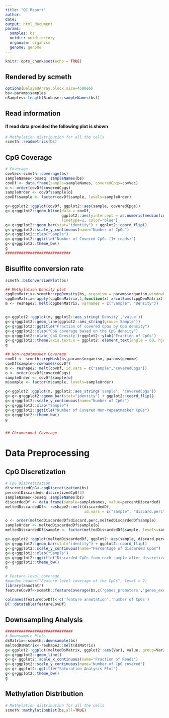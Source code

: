 ```yaml
---
title: "QC Report"
author: 
date: 
output: html_document
params:
  samples: bs
  outdir: outdirectory
  organism: organism
  genome: genome
---
```


```r
knitr::opts_chunk$set(echo = TRUE)
```

## Rendered by scmeth

```r
options(DelayedArray.block.size=4500e6)
bs<-params$samples
nSamples<-length(Biobase::sampleNames(bs))
```

## Read information
#### If read data provided the following plot is shown
```r
# Methylation distribution for all the cells
scmeth::readmetrics(bs)
```


## CpG Coverage 

```r

# Coverage
covVec<-scmeth::coverage(bs)
sampleNames<-bsseq::sampleNames(bs)
covDf <- data.frame(sample=sampleNames, coveredCpgs=covVec)
o <- order(covDf$coveredCpgs)
sampleOrder <- covDf$sample[o]
covDf$sample <- factor(covDf$sample, levels=sampleOrder)

g<-ggplot2::ggplot(covDf, ggplot2::aes(sample, coveredCpgs))
g<-g+ggplot2::geom_hline(data = covDf,
                         ggplot2::aes(yintercept = as.numeric(median(coveredCpgs))),
                         linetype=2, color="blue")
g<-g+ggplot2::geom_bar(stat="identity") + ggplot2::coord_flip()
g<-g+ggplot2::scale_y_continuous(name="Number of CpGs")
g<-g+ggplot2::xlab("Sample")
g<-g+ggplot2::ggtitle("Number of Covered CpGs (1+ reads)")
g<-g+ggplot2::theme_bw()
g
#############################
```

## Bisulfite conversion rate
```r
scmeth::bsConversionPlot(bs)

```



```r
## Methylation Density plot
cpgDenMatrix<-scmeth::cpgDensity(bs, organism = params$organism,windowLength=1000)
cpgDenMatrix<-apply(cpgDenMatrix,1,function(x) x/colSums(cpgDenMatrix))
m <- reshape2::melt(cpgDenMatrix, varnames = c("Sample", "Density"))


g<-ggplot2::ggplot(m, ggplot2::aes_string('Density','value'))
g<-g+ggplot2::geom_line(ggplot2::aes_string(group='Sample'))
g<-g+ggplot2::ggtitle("Fraction of covered CpGs by CpG density") 
g<-g+ggplot2::xlab("CpG coverage based on the CpG density") 
g<-g+ggplot2::xlab('CpG Density')+ggplot2::ylab('Fraction of CpGs')
g<-g+ggplot2::theme(axis.text.x = ggplot2::element_text(angle = 60, hjust = 1))
g

```



```r
## Non-repatmasker Coverage
covDf <- scmeth::repMask(bs,params$organism, params$genome)
covDf$sample<-rownames(covDf)
m <- reshape2::melt(covDf, id.vars = c("sample","coveredCpgs"))
o <- order(covDf$coveredCpgs)
sampleOrder <- covDf$sample[o]
m$sample <- factor(m$sample, levels=sampleOrder)

g<-ggplot2::ggplot(m, ggplot2::aes_string('sample', 'coveredCpgs'))
g<-g<-g+ggplot2::geom_bar(stat="identity") + ggplot2::coord_flip()
g<-g+ggplot2::scale_y_continuous(name="Number of CpGs") 
g<-g+ggplot2::xlab("Sample") 
g<-g+ggplot2::ggtitle("Number of Covered Non-repeatmasker CpGs")  
g<-g+ggplot2::theme_bw()
g


## Chromosomal Coverage
```

# Data Preprocessing
## CpG Discretization

```r
# CpG Discretization
discretizedCpG<-cpgDiscretization(bs)
percentDiscarded<-discretizedCpG[3]
sampleNames<-bsseq::sampleNames(bs)
discardedDf <- data.frame(sample=sampleNames, value=percentDiscarded)
meltedDiscardedDf<- reshape2::melt(discardedDf, 
                                   id.vars = c("sample", "discard.perc"))

o <- order(meltedDiscardedDf$discard.perc,meltedDiscardedDf$sample)
sampleOrder <- meltedDiscardedDf$sample[o]
meltedDiscardedDf$sample <- factor(meltedDiscardedDf$sample, levels=sampleOrder)

g<-ggplot2::ggplot(meltedDiscardedDf, ggplot2::aes(sample, discard.perc))
g<-g+ggplot2::geom_bar(stat="identity") + ggplot2::coord_flip() 
g<-g+ggplot2::scale_y_continuous(name="Percentage of discarded CpGs") 
g<-g+ggplot2::xlab("Sample") 
g<-g+ggplot2::ggtitle("Discarded CpGs from each sample after discretization")
g<-g+ggplot2::theme_bw()
g

# Feature level coverage
#pandoc.header("Feature level coverage of the CpGs", level = 2)
library(annotatr)
featureCovDf<-scmeth::featureCoverage(bs,c('genes_promoters','genes_exons','genes_introns','genes_intergenic','cpg_islands','cpg_shelves','cpg_shores','cpg_inter'),genome)

colnames(featureCovDf)<-c('feature annotation','number of CpGs')
DT::datatable(featureCovDf)
```

## Downsampling Analysis
```r

##############################
# Downsample Plots
dsMatrix<-scmeth::downsample(bs)
meltedDsMatrix<-reshape2::melt(dsMatrix)
g<-ggplot2::ggplot(meltedDsMatrix, ggplot2::aes(Var1, value, group=Var2))
g<-g+ggplot2::geom_line() 
g<-g+ ggplot2::scale_x_continuous(name="Fraction of Reads")
g<-g+ggplot2::scale_y_continuous(name="Number of CpG covered") 
g<-g+ ggplot2::ggtitle("Saturation Analysis Plot") 
g<-g+ggplot2::theme_bw()
g

```

## Methylation Distribution
```r
# Methylation distribution for all the cells
scmeth::methylationDist(bs,all=TRUE)

```


